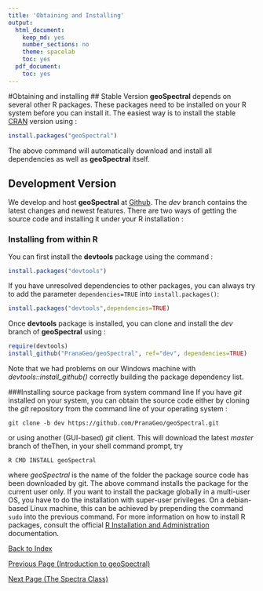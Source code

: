 ```yaml
---
title: 'Obtaining and Installing'
output:
  html_document:
    keep_md: yes
    number_sections: no
    theme: spacelab
    toc: yes
  pdf_document:
    toc: yes
---
```


#Obtaining and installing
## Stable Version
**geoSpectral** depends on several other R packages. These packages need to be installed on your R system before you can install it. The easiest way is to install the stable [CRAN](https://cran.r-project.org/web/packages/geoSpectral/index.html) version using :
```r
install.packages("geoSpectral")
```

The above command will automatically download and install all dependencies as well as **geoSpectral** itself. 

## Development Version
We develop and host **geoSpectral** at [Github](https://github.com/PranaGeo/geoSpectral). The *dev* branch contains the latest changes and newest features. There are two ways of getting the source code and installing it under your R installation :

### Installing from within R
You can first install the **devtools** package using the command :
```r
install.packages("devtools")
```

If you have unresolved dependencies to other packages, you can always try to add the parameter `dependencies=TRUE` into `install.packages()`:
```r
install.packages("devtools",dependencies=TRUE)
```

Once **devtools** package is installed, you can clone and install the *dev* branch of  **geoSpectral** using  :
```r
require(devtools)
install_github("PranaGeo/geoSpectral", ref="dev", dependencies=TRUE)
```

Note that we had problems on our Windows machine with *devtools::install_github()* correctly building the package dependency list. 

###Installing source package from system command line
If you have *git* installed on your system, you can obtain the source code either by cloning the *git* repository from the command line of your operating system :
```
git clone -b dev https://github.com/PranaGeo/geoSpectral.git
```
or using another (GUI-based) *git* client. This will download the latest *master* branch of theThen, in your shell command prompt, try

```
R CMD INSTALL geoSpectral
```

where *geoSpectral* is the name of the folder the package source code has been downloaded by git. The above command installs the package for the current user only. If you want to install the package globally in a multi-user OS, you have to do the installation with super-user privileges. On a debian-based Linux machine, this can be achieved by prepending the command `sudo` into the previous command. For more information on how to install R packages, consult the official [R Installation and Administration](http://cran.r-project.org/doc/manuals/r-release/R-admin.html#Installing-packages) documentation.

[Back to Index](http://pranageo.com/geospectral/geospectral-tutorial)

[Previous Page (Introduction to geoSpectral)](../Introduction_to_geoSpectral/Introduction_to_geoSpectral.html)

[Next Page (The Spectra Class)](../The_Spectra_Class/The_Spectra_Class.html)